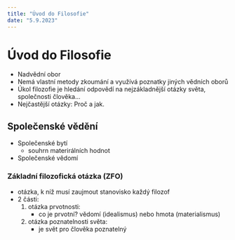 ```yaml
---
title: "Úvod do Filosofie"
date: "5.9.2023"
---
```


# Úvod do Filosofie

- Nadvědní obor
- Nemá vlastní metody zkoumání a využívá poznatky jiných vědních oborů
- Úkol filozofie je hledání odpovědí na nejzákladnější otázky světa, společnosti člověka...
- Nejčastější otázky: Proč a jak.

## Společenské vědění 
- Společenské bytí
    - souhrn materirálních hodnot 
- Společenské vědomí

### Základní filozofická otázka (ZFO)
- otázka, k níž musí zaujmout stanovisko každý filozof
- 2 části:
    1. otázka prvotnosti:
        * co je prvotní? vědomí (idealismus) nebo hmota (materialismus)
    2. otázka poznatelnosti světa: 
        * je svět pro člověka poznatelný